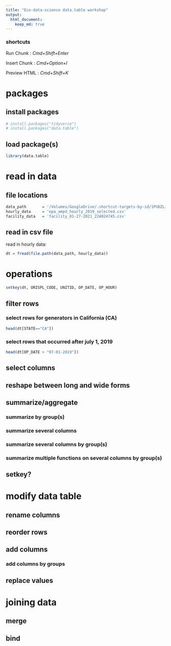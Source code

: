 ```yaml
---
title: "Eco-data-science data.table workshop"
output: 
  html_document:
    keep_md: true
---
```


### shortcuts

Run Chunk : *Cmd+Shift+Enter*

Insert Chunk : *Cmd+Option+I*

Preview HTML : *Cmd+Shift+K*

# packages

## install packages
```r
# install.packages("tidyverse")
# install.packages("data.table")
```

## load package(s)
```r
library(data.table)
```

# read in data

## file locations
```r
data_path       = '/Volumes/GoogleDrive/.shortcut-targets-by-id/1PUbZLiJ00nRGtnKGqYulNtUT25f_O2cv/alaska-data'
hourly_data     = 'epa_ampd_hourly_2019_selected.csv'
facility_data   = 'facility_01-27-2021_224024745.csv'
```

## read in csv file

read in hourly data:
```r
dt = fread(file.path(data_path, hourly_data))
```

# operations

```r
setkey(dt, ORISPL_CODE, UNITID, OP_DATE, OP_HOUR)
```

## filter rows

### select rows for generators in California (CA)
```r
head(dt[STATE=="CA"])
```
### select rows that occurred after july 1, 2019
```r
head(dt[OP_DATE > "07-01-2019"])
```

## select columns

## reshape between long and wide forms

## summarize/aggregate

### summarize by group(s)

### summarize several columns

### summarize several columns by group(s)

### summarize multiple functions on several columns by group(s)

## setkey?

# modify data table

## rename columns

## reorder rows

## add columns

### add columns by groups

## replace values

# joining data

## merge

## bind